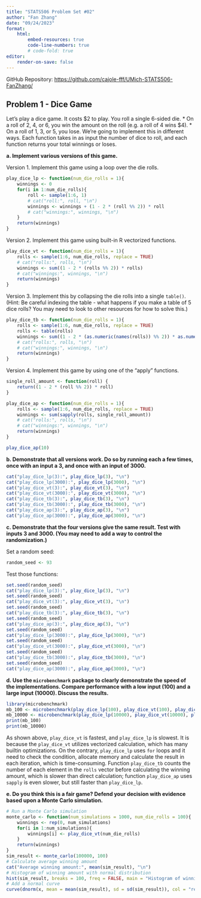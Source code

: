 ```yaml
---
title: "STATS506 Problem Set #02"
author: "Fan Zhang"
date: "09/24/2023"
format:
    html:
        embed-resources: true 
        code-line-numbers: true
        # code-fold: true
editor: 
    render-on-save: false 
---
```


GitHub Repository: [https://github.com/cajole-fff/UMich-STATS506-FanZhang/](https://github.com/cajole-fff/UMich-STATS506-FanZhang/)

## Problem 1 - Dice Game 

Let's play a dice game. It costs $2 to play. You roll a single 6-sided die.
* On a roll of 2, 4, or 6, you win the amount on the roll (e.g. a roll of 4 wins $4).
* On a roll of 1, 3, or 5, you lose.
We're going to implement this in different ways. Each function takes in as input the number of dice to roll, and each function returns your total winnings or loses. 

**a. Implement various versions of this game. **

Version 1. Implement this game using a loop over the die rolls. 

```r
play_dice_lp <- function(num_die_rolls = 1){
    winnings <- 0
    for(i in 1:num_die_rolls){
        roll <- sample(1:6, 1)
        # cat("roll:", roll, "\n")
        winnings <- winnings + (1 - 2 * (roll %% 2)) * roll
        # cat("winnings:", winnings, "\n")
    }
    return(winnings)
}
```

Version 2. Implement this game using built-in R vectorized functions.

```r
play_dice_vt <- function(num_die_rolls = 1){
    rolls <- sample(1:6, num_die_rolls, replace = TRUE)
    # cat("rolls:", rolls, "\n")
    winnings <- sum((1 - 2 * (rolls %% 2)) * rolls)
    # cat("winnings:", winnings, "\n")
    return(winnings)
}
```

Version 3. Implement this by collapsing the die rolls into a single `table()`. (Hint: Be careful indexing the table - what happens if you make a table of 5 dice rolls? You may need to look to other resources for how to solve this.)

```r
play_dice_tb <- function(num_die_rolls = 1){
    rolls <- sample(1:6, num_die_rolls, replace = TRUE)
    rolls <- table(rolls)
    winnings <- sum((1 - 2 * (as.numeric(names(rolls)) %% 2)) * as.numeric(names(rolls)) * rolls)
    # cat("rolls:", rolls, "\n")
    # cat("winnings:", winnings, "\n")
    return(winnings)
}
```

Version 4. Implement this game by using one of the "apply" functions.

```r
single_roll_amount <- function(roll) {
    return((1 - 2 * (roll %% 2)) * roll)
}

play_dice_ap <- function(num_die_rolls = 1){
    rolls <- sample(1:6, num_die_rolls, replace = TRUE)
    winnings <- sum(sapply(rolls, single_roll_amount))
    # cat("rolls:", rolls, "\n")
    # cat("winnings:", winnings, "\n")
    return(winnings)
}

play_dice_ap(10)
```

**b. Demonstrate that all versions work. Do so by running each a few times, once with an input a 3, and once with an input of 3000.**
```r
cat("play_dice_lp(3):", play_dice_lp(3), "\n")
cat("play_dice_lp(3000):", play_dice_lp(3000), "\n")
cat("play_dice_vt(3):", play_dice_vt(3), "\n")
cat("play_dice_vt(3000):", play_dice_vt(3000), "\n")
cat("play_dice_tb(3):", play_dice_tb(3), "\n")
cat("play_dice_tb(3000):", play_dice_tb(3000), "\n")
cat("play_dice_ap(3):", play_dice_ap(3), "\n")
cat("play_dice_ap(3000):", play_dice_ap(3000), "\n")
```

**c. Demonstrate that the four versions give the same result. Test with inputs 3 and 3000. (You may need to add a way to control the randomization.)**

Set a random seed:
```r
random_seed <- 93
```

Test those functions:

```r
set.seed(random_seed)
cat("play_dice_lp(3):", play_dice_lp(3), "\n")
set.seed(random_seed)
cat("play_dice_vt(3):", play_dice_vt(3), "\n")
set.seed(random_seed)
cat("play_dice_tb(3):", play_dice_tb(3), "\n")
set.seed(random_seed)
cat("play_dice_ap(3):", play_dice_ap(3), "\n")
set.seed(random_seed)
cat("play_dice_lp(3000):", play_dice_lp(3000), "\n")
set.seed(random_seed)
cat("play_dice_vt(3000):", play_dice_vt(3000), "\n")
set.seed(random_seed)
cat("play_dice_tb(3000):", play_dice_tb(3000), "\n")
set.seed(random_seed)
cat("play_dice_ap(3000):", play_dice_ap(3000), "\n")
```

**d. Use the `microbenchmark` package to clearly demonstrate the speed of the implementations. Compare performance with a low input (100) and a large input (10000). Discuss the results.**

```r
library(microbenchmark)
mb_100 <- microbenchmark(play_dice_lp(100), play_dice_vt(100), play_dice_tb(100), play_dice_ap(100))
mb_10000 <- microbenchmark(play_dice_lp(10000), play_dice_vt(10000), play_dice_tb(10000), play_dice_ap(10000))
print(mb_100)
print(mb_10000)
```

As shown above, `play_dice_vt` is fastest, and  `play_dice_lp` is slowest. It is because the `play_dice_vt` utilizes vectorized calculation, which has many builtin optimizations. On the contrary, `play_dice_lp` uses `for` loops and it need to check the condition, allocate memory and calculate the result in each iteration, which is time-consuming. Function `play_dice_tb` counts the number of each element in the `rolls` vector before calculating the winning amount, which is slower than direct calculation; function `play_dice_ap` uses `sapply` is even slower, but still faster than `play_dice_lp`.

**e. Do you think this is a fair game? Defend your decision with evidence based upon a Monte Carlo simulation.**

```r
# Run a Monte Carlo simulation
monte_carlo <- function(num_simulations = 1000, num_die_rolls = 100){
    winnings <- rep(0, num_simulations)
    for(i in 1:num_simulations){
        winnings[i] <- play_dice_vt(num_die_rolls)
    }
    return(winnings)
}
sim_result <- monte_carlo(100000, 100)
# Calculate average winning amount
cat("Average winning amount:", mean(sim_result), "\n")
# Histogram of winning amount with normal distribution
hist(sim_result, breaks = 100, freq = FALSE, main = "Histogram of winning amount", xlab = "Winning amount")
# Add a normal curve
curve(dnorm(x, mean = mean(sim_result), sd = sd(sim_result)), col = "red", lwd = 2, add = TRUE)
```

